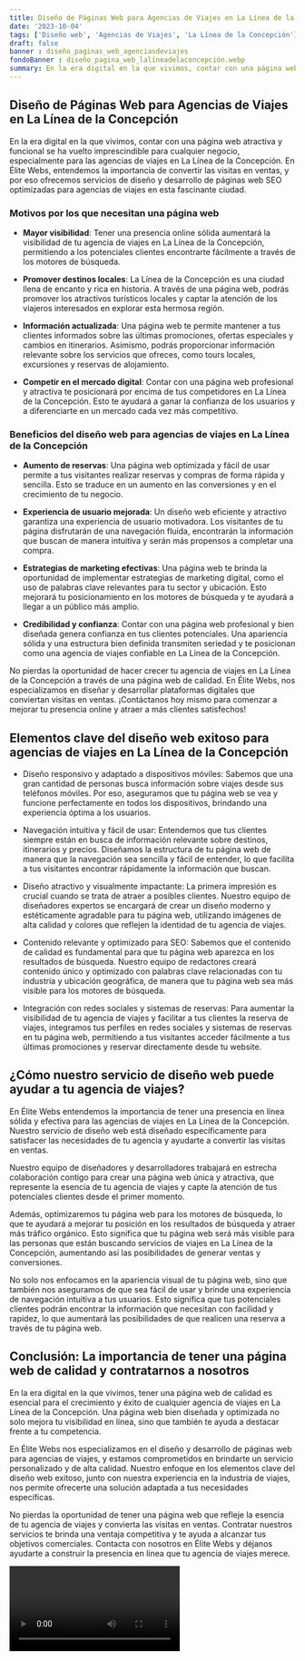 ```yaml
---
title: Diseño de Páginas Web para Agencias de Viajes en La Línea de la Concepción
date: '2023-10-04'
tags: ['Diseño web', 'Agencias de Viajes', 'La Línea de la Concepción']
draft: false
banner : diseño_paginas_web_agenciasdeviajes
fondoBanner : diseño_pagina_web_lalíneadelaconcepción.webp
summary: En la era digital en la que vivimos, contar con una página web atractiva y funcional se ha vuelto imprescindible para cualquier negocio, especialmente para las agencias de viajes en La Línea de la Concepción. En Élite Webs, entendemos la importancia de convertir las visitas en ventas, y por eso ofrecemos servicios de diseño y desarrollo de páginas web SEO optimizadas para agencias de viajes en esta fascinante ciudad.
---
```


## Diseño de Páginas Web para Agencias de Viajes en La Línea de la Concepción

En la era digital en la que vivimos, contar con una página web atractiva y funcional se ha vuelto imprescindible para cualquier negocio, especialmente para las agencias de viajes en La Línea de la Concepción. En Élite Webs, entendemos la importancia de convertir las visitas en ventas, y por eso ofrecemos servicios de diseño y desarrollo de páginas web SEO optimizadas para agencias de viajes en esta fascinante ciudad.

### Motivos por los que necesitan una página web

- **Mayor visibilidad**: Tener una presencia online sólida aumentará la visibilidad de tu agencia de viajes en La Línea de la Concepción, permitiendo a los potenciales clientes encontrarte fácilmente a través de los motores de búsqueda.

- **Promover destinos locales**: La Línea de la Concepción es una ciudad llena de encanto y rica en historia. A través de una página web, podrás promover los atractivos turísticos locales y captar la atención de los viajeros interesados en explorar esta hermosa región.

- **Información actualizada**: Una página web te permite mantener a tus clientes informados sobre las últimas promociones, ofertas especiales y cambios en itinerarios. Asimismo, podrás proporcionar información relevante sobre los servicios que ofreces, como tours locales, excursiones y reservas de alojamiento.

- **Competir en el mercado digital**: Contar con una página web profesional y atractiva te posicionará por encima de tus competidores en La Línea de la Concepción. Esto te ayudará a ganar la confianza de los usuarios y a diferenciarte en un mercado cada vez más competitivo.

### Beneficios del diseño web para agencias de viajes en La Línea de la Concepción

- **Aumento de reservas**: Una página web optimizada y fácil de usar permite a tus visitantes realizar reservas y compras de forma rápida y sencilla. Esto se traduce en un aumento en las conversiones y en el crecimiento de tu negocio.

- **Experiencia de usuario mejorada**: Un diseño web eficiente y atractivo garantiza una experiencia de usuario motivadora. Los visitantes de tu página disfrutarán de una navegación fluida, encontrarán la información que buscan de manera intuitiva y serán más propensos a completar una compra.

- **Estrategias de marketing efectivas**: Una página web te brinda la oportunidad de implementar estrategias de marketing digital, como el uso de palabras clave relevantes para tu sector y ubicación. Esto mejorará tu posicionamiento en los motores de búsqueda y te ayudará a llegar a un público más amplio.

- **Credibilidad y confianza**: Contar con una página web profesional y bien diseñada genera confianza en tus clientes potenciales. Una apariencia sólida y una estructura bien definida transmiten seriedad y te posicionan como una agencia de viajes confiable en La Línea de la Concepción.

No pierdas la oportunidad de hacer crecer tu agencia de viajes en La Línea de la Concepción a través de una página web de calidad. En Élite Webs, nos especializamos en diseñar y desarrollar plataformas digitales que conviertan visitas en ventas. ¡Contáctanos hoy mismo para comenzar a mejorar tu presencia online y atraer a más clientes satisfechos!

<GifSeo />

<Cta />

## Elementos clave del diseño web exitoso para agencias de viajes en La Línea de la Concepción

- Diseño responsivo y adaptado a dispositivos móviles: Sabemos que una gran cantidad de personas busca información sobre viajes desde sus teléfonos móviles. Por eso, aseguramos que tu página web se vea y funcione perfectamente en todos los dispositivos, brindando una experiencia óptima a los usuarios.

- Navegación intuitiva y fácil de usar: Entendemos que tus clientes siempre están en busca de información relevante sobre destinos, itinerarios y precios. Diseñamos la estructura de tu página web de manera que la navegación sea sencilla y fácil de entender, lo que facilita a tus visitantes encontrar rápidamente la información que buscan.

- Diseño atractivo y visualmente impactante: La primera impresión es crucial cuando se trata de atraer a posibles clientes. Nuestro equipo de diseñadores expertos se encargará de crear un diseño moderno y estéticamente agradable para tu página web, utilizando imágenes de alta calidad y colores que reflejen la identidad de tu agencia de viajes.

- Contenido relevante y optimizado para SEO: Sabemos que el contenido de calidad es fundamental para que tu página web aparezca en los resultados de búsqueda. Nuestro equipo de redactores creará contenido único y optimizado con palabras clave relacionadas con tu industria y ubicación geográfica, de manera que tu página web sea más visible para los motores de búsqueda.

- Integración con redes sociales y sistemas de reservas: Para aumentar la visibilidad de tu agencia de viajes y facilitar a tus clientes la reserva de viajes, integramos tus perfiles en redes sociales y sistemas de reservas en tu página web, permitiendo a tus visitantes acceder fácilmente a tus últimas promociones y reservar directamente desde tu website.

## ¿Cómo nuestro servicio de diseño web puede ayudar a tu agencia de viajes?

En Élite Webs entendemos la importancia de tener una presencia en línea sólida y efectiva para las agencias de viajes en La Línea de la Concepción. Nuestro servicio de diseño web está diseñado específicamente para satisfacer las necesidades de tu agencia y ayudarte a convertir las visitas en ventas.

Nuestro equipo de diseñadores y desarrolladores trabajará en estrecha colaboración contigo para crear una página web única y atractiva, que represente la esencia de tu agencia de viajes y capte la atención de tus potenciales clientes desde el primer momento.

Además, optimizaremos tu página web para los motores de búsqueda, lo que te ayudará a mejorar tu posición en los resultados de búsqueda y atraer más tráfico orgánico. Esto significa que tu página web será más visible para las personas que están buscando servicios de viajes en La Línea de la Concepción, aumentando así las posibilidades de generar ventas y conversiones.

No solo nos enfocamos en la apariencia visual de tu página web, sino que también nos aseguramos de que sea fácil de usar y brinde una experiencia de navegación intuitiva a tus usuarios. Esto significa que tus potenciales clientes podrán encontrar la información que necesitan con facilidad y rapidez, lo que aumentará las posibilidades de que realicen una reserva a través de tu página web.

## Conclusión: La importancia de tener una página web de calidad y contratarnos a nosotros

En la era digital en la que vivimos, tener una página web de calidad es esencial para el crecimiento y éxito de cualquier agencia de viajes en La Línea de la Concepción. Una página web bien diseñada y optimizada no solo mejora tu visibilidad en línea, sino que también te ayuda a destacar frente a tu competencia.

En Élite Webs nos especializamos en el diseño y desarrollo de páginas web para agencias de viajes, y estamos comprometidos en brindarte un servicio personalizado y de alta calidad. Nuestro enfoque en los elementos clave del diseño web exitoso, junto con nuestra experiencia en la industria de viajes, nos permite ofrecerte una solución adaptada a tus necesidades específicas.

No pierdas la oportunidad de tener una página web que refleje la esencia de tu agencia de viajes y convierta las visitas en ventas. Contratar nuestros servicios te brinda una ventaja competitiva y te ayuda a alcanzar tus objetivos comerciales. Contacta con nosotros en Élite Webs y déjanos ayudarte a construir la presencia en línea que tu agencia de viajes merece.

<Video />

<CtaBot job='Agencias de Viajes' city='La Línea de la Concepción'/>

<Gmaps query='La Línea de la Concepción+españa+maps' />